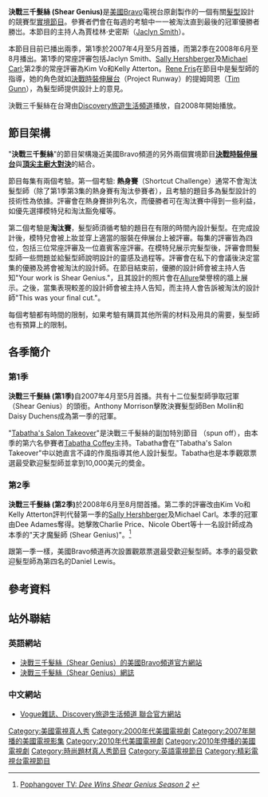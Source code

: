 {{Infobox Television
| show_name = Shear Genius<br>決戰三千髮絲
| image =
| caption =
| format = [[實境節目|實境節目]]、競賽
| runtime = 60分鐘 (包含廣告)
| creator =
| starring = [[:en:Jaclyn_Smith|Jaclyn Smith]]（主持人）
| judges = Jaclyn Smith<br>[[:en:Sally_Hershberger|Sally Hershberger]]（第1季）<br>Michael Carl (第1季)<br>Kim Vo (第2季)<br>Kelly Atterton (第2季)
| country = {{USA}}
| network = [[:en:Bravo_(television_network)|Bravo]]
| first_aired = 2007年4月11日
| last_aired =
| related = ''[[決戰時裝伸展台|決戰時裝伸展台]]（Project Runway）''<br>''[[頂尖主廚大對決|頂尖主廚大對決]]（Top Chef）''<br>''[[王牌設計師|王牌設計師]]（Top Design）''
| num_episodes = 19

}}
'''決戰三千髮絲 (Shear Genius)'''是[[美國|美國]][[:en:Bravo_(television_network)|Bravo]]電視台原創製作的一個有關[[髮型|髮型]]設計的競賽型[[實境節目|實境節目]]。參賽者們會在每週的考驗中一一被淘汰直到最後的冠軍優勝者勝岀。本節目的主持人為賈桂林·史密斯（[[:en:Jaclyn_Smith|Jaclyn Smith]]）。

本節目目前已播出兩季，第1季於2007年4月至5月首播，而第2季在2008年6月至8月播出。第1季的常座評審包括Jaclyn Smith、[[:en:Sally_Hershberger|Sally Hershberger]]及[[:en:Michael_Carl|Michael Carl]];第2季的常座評審為Kim Vo和Kelly Atterton。[[:en:Rene_Fris|Rene Fris]]在節目中是髮型師的指導，她的角色就如[[決戰時裝伸展台|決戰時裝伸展台]]（Project Runway）的提姆岡恩（[[:en:Tim_Gunn|Tim Gunn]]），為髮型師提供設計上的意見。

決戰三千髮絲在台灣由[[Discovery旅遊生活頻道|Discovery旅遊生活頻道]]播放，自2008年開始播放。

== 節目架構 ==

"'''決戰三千髮絲'''"的節目架構幾近美國Bravo頻道的另外兩個實境節目'''[[決戰時裝伸展台|決戰時裝伸展台]]'''與'''[[頂尖主廚大對決|頂尖主廚大對決]]'''的結合。

節目每集有兩個考驗。第一個考驗: '''熱身賽'''（Shortcut Challenge）通常不會淘汰髮型師（除了第1季第3集的熱身賽有淘汰參賽者），且考驗的題目多為髮型設計的技術性為依據。評審會在熱身賽排列名次，而優勝者可在淘汰賽中得到一些利益，如優先選擇模特兒和淘汰豁免權等。

第二個考驗是'''淘汰賽'''，髮型師須循考驗的題目在有限的時間內設計髮型。在完成設計後，模特兒會被上妝並穿上適當的服裝在伸展台上被評審。每集的評審皆為四位，包括三位常座評審及一位嘉賓客座評審。在模特兒展示完髮型後，評審會問髮型師一些問題並給髮型師說明設計的靈感及過程等。評審會在私下的會議後決定當集的優勝及將會被淘汰的設計師。在節目結束前，優勝的設計師會被主持人告知"Your work is Shear Genius."，且其設計的照片會在[[:en:Allure_(magazine)|Allure]]榮譽榜的牆上展示。之後，當集表現較差的設計師會被主持人告知，而主持人會告訴被淘汰的設計師"This was your final cut."。

每個考驗都有時間的限制，如果考驗有購買其他所需的材料及用具的需要，髮型師也有預算上的限制。

==各季簡介==

===第1季 ===
{{main|決戰三千髮絲 (第1季)}}

'''決戰三千髮絲 (第1季)'''自2007年4月至5月首播。共有十二位髮型師爭取冠軍（Shear Genius）的頭銜。Anthony Morrison擊敗決賽髮型師Ben Mollin和Daisy Duchens成為第一季的冠軍。

"[[:en:Tabatha's_Salon_Takeover|Tabatha's Salon Takeover]]"是決戰三千髮絲的副加特別節目 （spun off），由本季的第六名參賽者[[:en:Tabatha_Coffey|Tabatha Coffey]]主持。Tabatha會在"Tabatha's Salon Takeover"中以她直言不諱的作風指導其他人設計髮型。Tabatha也是本季觀眾票選最受歡迎髮型師並拿到10,000美元的奬金。

===第2季===
{{main|決戰三千髮絲 (第2季)}}

'''決戰三千髮絲 (第2季)'''於2008年6月至8月間首播。第二季的評審改由Kim Vo和Kelly Atterton評判代替第一季的[[:en:Sally_Hershberger|Sally Hershberger]]及Michael Carl。本季的冠軍由Dee Adames奪得。她擊敗Charlie Price、Nicole Obert等十一名設計師成為本季的"天才魔髮師 (Shear Genius)"。<ref>[http://pophangover.com/tv/?p=127 Pophangover TV: ''Dee Wins Shear Genius Season 2''] {{webarchive|url=https://web.archive.org/web/20080922033256/http://pophangover.com/tv/?p=127 |date=2008-09-22 }}</ref>

跟第一季一樣，美國Bravo頻道再次設置觀眾票選最受歡迎髮型師。本季的最受歡迎髮型師為第四名的Daniel Lewis。

== 參考資料 ==
{{Reflist|2}}

==站外聯結 ==

===英語網站===
* [https://web.archive.org/web/20070322235954/http://www.bravotv.com/Shear_Genius 決戰三千髮絲（Shear Genius）的美國Bravo頻道官方網站]
* [http://bloggingsheargenius.blogspot.com/ 決戰三千髮絲（Shear Genius）網誌] {{Wayback|url=http://bloggingsheargenius.blogspot.com/ |date=20201030093350 }}

===中文網站===
*[https://web.archive.org/web/20081220082330/http://www.vogue.com.tw/2008event/sheargenius11/index.htm Vogue雜誌、Discovery旅遊生活頻道 聯合官方網站]

{{DEFAULTSORT:Shear Genius}}
[[Category:美國電視真人秀|Category:美國電視真人秀]]
[[Category:2000年代美國電視劇|Category:2000年代美國電視劇]]
[[Category:2007年開播的美國電視影集|Category:2007年開播的美國電視影集]]
[[Category:2010年代美國電視劇|Category:2010年代美國電視劇]]
[[Category:2010年停播的美國電視劇|Category:2010年停播的美國電視劇]]
[[Category:時尚題材真人秀節目|Category:時尚題材真人秀節目]]
[[Category:英語電視節目|Category:英語電視節目]]
[[Category:精彩電視台電視節目|Category:精彩電視台電視節目]]
